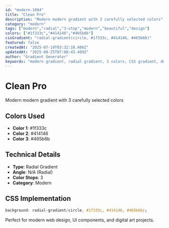 ```yaml
---
id: "modern-1084"
title: "Clean Pro"
description: "Modern modern gradient with 3 carefully selected colors"
category: "modern"
tags: ["modern","radial","3-stop","modern","beautiful","design"]
colors: ["#1f333c","#414146","#465b6b"]
cssGradient: "radial-gradient(circle, #1f333c, #414146, #465b6b)"
featured: false
createdAt: "2025-07-19T03:32:10.406Z"
updatedAt: "2025-08-25T07:08:43.409Z"
author: "Gradient Generator"
keywords: "modern gradient, radial gradient, 3 colors, CSS gradient, design, #1f333c, #414146, #465b6b"
---
```


# Clean Pro

Modern modern gradient with 3 carefully selected colors

## Colors Used
- **Color 1**: #1f333c
- **Color 2**: #414146
- **Color 3**: #465b6b

## Technical Details
- **Type**: Radial Gradient
- **Angle**: N/A (Radial)
- **Color Stops**: 3
- **Category**: Modern

## CSS Implementation
```css
background: radial-gradient(circle, #1f333c, #414146, #465b6b);
```

Perfect for modern web design, UI components, and digital art projects.
